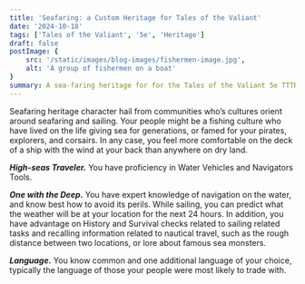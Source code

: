 ```yaml
---
title: 'Seafaring: a Custom Heritage for Tales of the Valiant'
date: '2024-10-18'
tags: ['Tales of the Valiant', '5e', 'Heritage']
draft: false
postImage: {
    src: '/static/images/blog-images/fishermen-image.jpg',
    alt: 'A group of fishermen on a boat'
}
summary: A sea-faring heritage for for the Tales of the Valiant 5e TTTRPG.
---
```


Seafaring heritage character hail from communities who’s cultures orient around seafaring and sailing.  Your people might be a fishing culture who have lived on the life giving sea for generations, or famed for your pirates, explorers, and corsairs.  In any case, you feel more comfortable on the deck of a ship with the wind at your back than anywhere on dry land.
  
***High-seas Traveler.***  You have proficiency in Water Vehicles and Navigators Tools.

***One with the Deep.***  You have expert knowledge of navigation on the water, and know best how to avoid its perils.  While sailing, you can predict what the weather will be at your location for the next 24 hours.  In addition, you have advantage on History and Survival checks related to sailing related tasks and recalling information related to nautical travel, such as the rough distance between two locations, or lore about famous sea monsters.

***Language.***  You know common and one additional language of your choice, typically the language of those your people were most likely to trade with.
